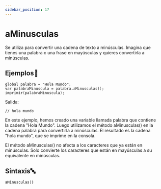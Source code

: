 ```yaml
---
sidebar_position: 17
---
```


# aMinusculas
Se utiliza para convertir una cadena de texto a minúsculas. Imagina que tienes una palabra o una frase en mayúsculas y quieres convertirla a minúsculas.

## Ejemplos📝

```dummy 
global palabra = "Hola Mundo";
var palabraMinuscula = palabra.aMinusculas();
imprimir(palabraMinuscula);
```
Salida:
```dummy
// hola mundo
```
En este ejemplo, hemos creado una variable llamada palabra que contiene la cadena "Hola Mundo". Luego utilizamos el método aMinusculas() en la cadena palabra para convertirla a minúsculas. El resultado es la cadena "hola mundo", que se imprime en la consola.

El método aMinusculas() no afecta a los caracteres que ya están en minúsculas. Solo convierte los caracteres que están en mayúsculas a su equivalente en minúsculas.

## Sintaxis🔤
```dummy
aMinusculas()
```
